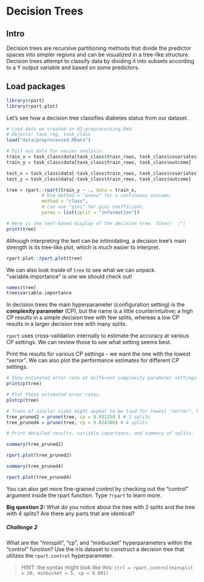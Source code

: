 # Decision Trees


## Intro

Decision trees are recursive partitioning methods that divide the predictor spaces into simpler regions and can be visualized in a tree-like structure. Decision trees attempt to classify data by dividing it into subsets according to a Y output variable and based on some predictors.  

## Load packages

```r
library(rpart)
library(rpart.plot)
```

Let's see how a decision tree classifies diabetes status from our dataset.  

```r
# Load data we created in 02-preprocessing.Rmd.
# Objects: task_reg, task_class
load("data/preprocessed.RData")

# Pull out data for easier analysis.
train_x = task_class$data[task_class$train_rows, task_class$covariates]
train_y = task_class$data[task_class$train_rows, task_class$outcome]

test_x = task_class$data[-task_class$train_rows, task_class$covariates]
test_y = task_class$data[-task_class$train_rows, task_class$outcome]
```

```r
tree = rpart::rpart(train_y ~ ., data = train_x,
             # Use method = "anova" for a continuous outcome.
             method = "class",
             # Can use "gini" for gini coefficient.
             parms = list(split = "information")) 

# Here is the text-based display of the decision tree. Yikes!  :^( 
print(tree)
```

Although interpreting the text can be intimidating, a decision tree's main strength is its tree-like plot, which is much easier to interpret.

```r
rpart.plot::rpart.plot(tree) 
```

We can also look inside of `tree` to see what we can unpack. "variable.importance" is one we should check out! 

```r
names(tree)
tree$variable.importance
```

In decision trees the main hyperparameter (configuration setting) is the **complexity parameter** (CP), but the name is a little counterintuitive; a high CP results in a simple decision tree with few splits, whereas a low CP results in a larger decision tree with many splits.  

`rpart` uses cross-validation internally to estimate the accuracy at various CP settings. We can review those to see what setting seems best.  

Print the results for various CP settings - we want the one with the lowest "xerror". We can also plot the performance estimates for different CP settings. 
```r
# Show estimated error rate at different complexity parameter settings.
printcp(tree)

# Plot those estimated error rates.
plotcp(tree)

# Trees of similar sizes might appear to be tied for lowest "xerror", but a tree with fewer splits might be easier to interpret. However, a tree with 4 and 7 splits have lower relative errors. 
tree_pruned2 = prune(tree, cp = 0.031250 ) # 2 splits
tree_pruned4 = prune(tree, cp = 0.024306) # 4 splits

# Print detailed results, variable importance, and summary of splits.
```
```r
summary(tree_pruned2) 
```
```r
rpart.plot(tree_pruned2)
```
```r
summary(tree_pruned4) 
```
```r
rpart.plot(tree_pruned4)
```

You can also get more fine-grained control by checking out the "control" argument inside the rpart function. Type `?rpart` to learn more.  

**Big question 2:** What do you notice about the tree with 2 splits and the tree with 4 splits? Are there any parts that are identical?  

##### Challenge 2
What are the "minsplit", "cp", and "minbucket" hyperparameters within the "control" function? Use the iris dataset to construct a decision tree that utilizes the `rpart.control` hyperparameter.  

> HINT: the syntax might look like this: `ctrl = rpart.control(minsplit = 20, minbucket = 5, cp = 0.001)`  